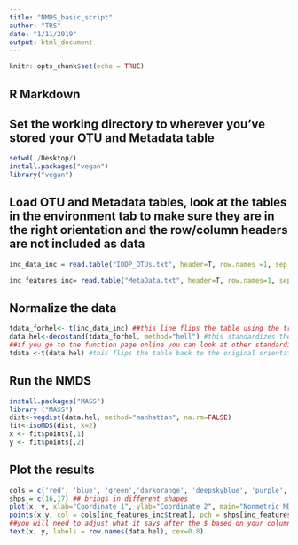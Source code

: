 ```yaml
---
title: "NMDS_basic_script"
author: "TRS"
date: "1/11/2019"
output: html_document
---
```


```r
knitr::opts_chunk$set(echo = TRUE)
```

## R Markdown

## Set the working directory to wherever you've stored your OTU and Metadata table
```r
setwd(./Desktop/)
install.packages("vegan")
library("vegan")
```

## Load OTU and Metadata tables, look at the tables in the environment tab to make sure they are in the right orientation and the row/column headers are not included as data
```r
inc_data_inc = read.table("IODP_OTUs.txt", header=T, row.names =1, sep ="\t")

inc_features_inc= read.table("MetaData.txt", header=T, row.names=1, sep="\t")
```

## Normalize the data
```r
tdata_forhel<- t(inc_data_inc) ##this line flips the table using the transpose command
data.hel<-decostand(tdata_forhel, method="hell") #this standardizes the data using the "hellinger" method
##if you go to the function page online you can look at other standardization methods
tdata <-t(data.hel) #this flips the table back to the original orientation
```

## Run the NMDS
```r
install.packages("MASS")
library ("MASS")
dist<-vegdist(data.hel, method="manhattan", na.rm=FALSE)
fit<-isoMDS(dist, k=2)
x <- fit$points[,1]
y <- fit$points[,2]
```

## Plot the results
```r
cols = c('red', 'blue', 'green','darkorange', 'deepskyblue', 'purple', 'magenta','pink','cyan', 'black') ##brings in color palette
shps = c(16,17) ## brings in different shapes
plot(x, y, xlab="Coordinate 1", ylab="Coordinate 2", main="Nonmetric MDS", type="n")
points(x,y, col = cols[inc_features_inc$treat], pch = shps[inc_features_inc$depth]) ##here, it is coloring the points by the treatment type and assigning the shape based on the depth from the environment table
##you will need to adjust what it says after the $ based on your column header and how you want to display the information
text(x, y, labels = row.names(data.hel), cex=0.8)
```

